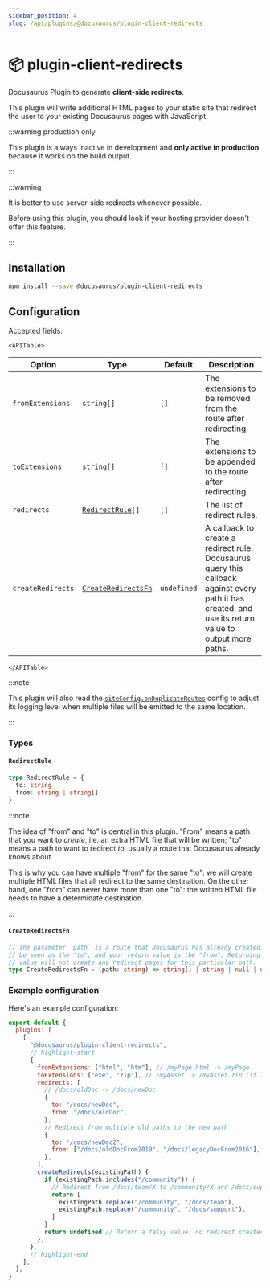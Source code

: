 ```yaml
---
sidebar_position: 4
slug: /api/plugins/@docusaurus/plugin-client-redirects
---
```


# 📦 plugin-client-redirects


Docusaurus Plugin to generate **client-side redirects**.

This plugin will write additional HTML pages to your static site that redirect the user to your existing Docusaurus pages with JavaScript.

:::warning production only

This plugin is always inactive in development and **only active in production** because it works on the build output.

:::

:::warning

It is better to use server-side redirects whenever possible.

Before using this plugin, you should look if your hosting provider doesn't offer this feature.

:::

## Installation

```bash npm2yarn
npm install --save @docusaurus/plugin-client-redirects
```

## Configuration

Accepted fields:

```mdx-code-block
<APITable>
```

| Option            | Type                                                 | Default     | Description                                                                                                                                            |
| ----------------- | ---------------------------------------------------- | ----------- | ------------------------------------------------------------------------------------------------------------------------------------------------------ |
| `fromExtensions`  | `string[]`                                           | `[]`        | The extensions to be removed from the route after redirecting.                                                                                         |
| `toExtensions`    | `string[]`                                           | `[]`        | The extensions to be appended to the route after redirecting.                                                                                          |
| `redirects`       | <code>[RedirectRule](#RedirectRule)[]</code>         | `[]`        | The list of redirect rules.                                                                                                                            |
| `createRedirects` | <code>[CreateRedirectsFn](#CreateRedirectsFn)</code> | `undefined` | A callback to create a redirect rule. Docusaurus query this callback against every path it has created, and use its return value to output more paths. |

```mdx-code-block
</APITable>
```

:::note

This plugin will also read the [`siteConfig.onDuplicateRoutes`](../docusaurus.config.js.mdx#onDuplicateRoutes) config to adjust its logging level when multiple files will be emitted to the same location.

:::

### Types

#### `RedirectRule`

```ts
type RedirectRule = {
  to: string
  from: string | string[]
}
```

:::note

The idea of "from" and "to" is central in this plugin. "From" means a path that you want to _create_, i.e. an extra HTML file that will be written; "to" means a path to want to redirect _to_, usually a route that Docusaurus already knows about.

This is why you can have multiple "from" for the same "to": we will create multiple HTML files that all redirect to the same destination. On the other hand, one "from" can never have more than one "to": the written HTML file needs to have a determinate destination.

:::

#### `CreateRedirectsFn`

```ts
// The parameter `path` is a route that Docusaurus has already created. It can
// be seen as the "to", and your return value is the "from". Returning a falsy
// value will not create any redirect pages for this particular path.
type CreateRedirectsFn = (path: string) => string[] | string | null | undefined
```

### Example configuration

Here's an example configuration:

```js title="docusaurus.config.js"
export default {
  plugins: [
    [
      "@docusaurus/plugin-client-redirects",
      // highlight-start
      {
        fromExtensions: ["html", "htm"], // /myPage.html -> /myPage
        toExtensions: ["exe", "zip"], // /myAsset -> /myAsset.zip (if latter exists)
        redirects: [
          // /docs/oldDoc -> /docs/newDoc
          {
            to: "/docs/newDoc",
            from: "/docs/oldDoc",
          },
          // Redirect from multiple old paths to the new path
          {
            to: "/docs/newDoc2",
            from: ["/docs/oldDocFrom2019", "/docs/legacyDocFrom2016"],
          },
        ],
        createRedirects(existingPath) {
          if (existingPath.includes("/community")) {
            // Redirect from /docs/team/X to /community/X and /docs/support/X to /community/X
            return [
              existingPath.replace("/community", "/docs/team"),
              existingPath.replace("/community", "/docs/support"),
            ]
          }
          return undefined // Return a falsy value: no redirect created
        },
      },
      // highlight-end
    ],
  ],
}
```
